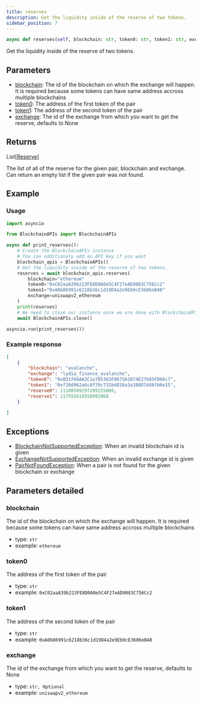 ```yaml
---
title: reserves
description: Get the liquidity inside of the reserve of two tokens.
sidebar_position: 7
---
```



```py
async def reserves(self, blockchain: str, token0: str, token1: str, exchange: str | None=None) -> List[Reserve]:
```
Get the liquidity inside of the reserve of two tokens.

## Parameters

 - [blockchain](#blockchain): The id of the blockchain on which the exchange will happen. It is required because some tokens can have same address accross multiple blockchains
 - [token0](#token0): The address of the first token of the pair
 - [token1](#token1): The address of the second token of the pair
 - [exchange](#exchange): The id of the exchange from which you want to get the reserve, defaults to None

## Returns

<CodeBlock language="python">
    List[<a href="/docs/python-sdk/models/reserve">Reserve</a>]
</CodeBlock>

The list of all of the reserve for the given pair, blockchain and exchange.
Can return an empty list if the given pair was not found.


## Example

### Usage

```py
import asyncio

from BlockchainAPIs import BlockchainAPIs

async def print_reserves():
    # Create the BlockchainAPIs instance
    # You can additionaly add an API key if you want
    blockchain_apis = BlockchainAPIs()
    # Get the liquidity inside of the reserve of two tokens.
    reserves = await blockchain_apis.reserves(
        blockchain="ethereum"
        token0="0xC02aaA39b223FE8D0A0e5C4F27eAD9083C756Cc2"
        token1="0xA0b86991c6218b36c1d19D4a2e9Eb0cE3606eB48"
        exchange=uniswapv2_ethereum
    )
    print(reserves)
    # We need to close our instance once we are done with BlockchainAPIs
    await BlockchainAPIs.close()

asyncio.run(print_reserves())
```

### Example response


```json
[
    {
        "blockchain": "avalanche",
        "exchange": "lydia_finance_avalanche",
        "token0": "0xB31f66AA3C1e785363F0875A1B74E27b85FD66c7",
        "token1": "0xf20d962a6c8f70c731bd838a3a388D7d48fA6e15",
        "reserve0": 11100509297299255000,
        "reserve1": 117592619550992960
    }

]
```
## Exceptions

- [BlockchainNotSupportedException](/docs/python-sdk/exceptions/blockchain-not-supported-exception): When an invalid blockchain id is given
- [ExchangeNotSupportedException](/docs/python-sdk/exceptions/exchange-not-supported-exception): When an invalid exchange id is given
- [PairNotFoundException](/docs/python-sdk/exceptions/pair-not-found-exception): When a pair is not found for the given blockchain or exchange

## Parameters detailed
### blockchain

The id of the blockchain on which the exchange will happen. It is required because some tokens can have same address accross multiple blockchains
- type: `str`
- example: `ethereum`

### token0

The address of the first token of the pair
- type: `str`
- example: `0xC02aaA39b223FE8D0A0e5C4F27eAD9083C756Cc2`

### token1

The address of the second token of the pair
- type: `str`
- example: `0xA0b86991c6218b36c1d19D4a2e9Eb0cE3606eB48`

### exchange

The id of the exchange from which you want to get the reserve, defaults to None
- type: `str, Optional`
- example: `uniswapv2_ethereum`

